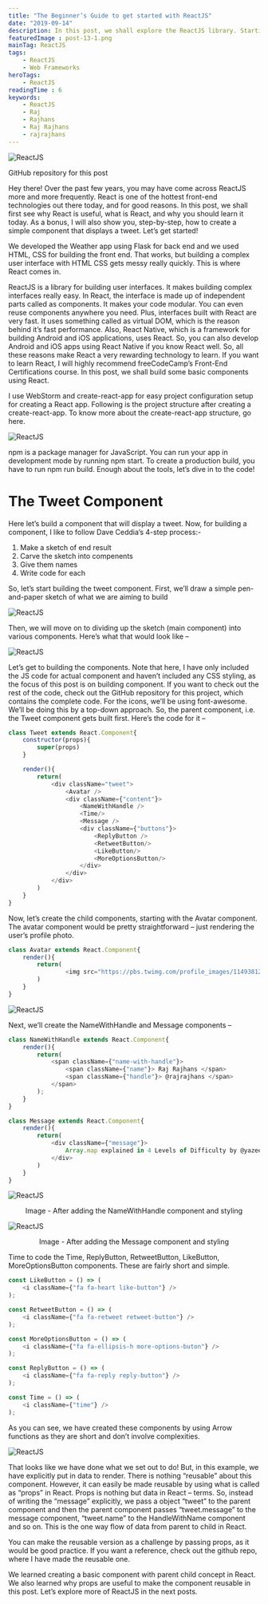 ```yaml
---
title: "The Beginner’s Guide to get started with ReactJS"
date: "2019-09-14"
description: In this post, we shall explore the ReactJS library. Starting with what ReactJS is and what is the purpose it serves, we shall also develop a basic component to display a tweet. We will then make the component reusable with the help of props, following the core philosophy of DRY (Don’t Repeat Yourself) with ReactJS.
featuredImage : post-13-1.png
mainTag: ReactJS
tags:
    - ReactJS
    - Web Frameworks
heroTags:
    - ReactJS
readingTime : 6
keywords:
    - ReactJS
    - Raj
    - Rajhans
    - Raj Rajhans
    - rajrajhans
---
```


![ReactJS](post-13-2.png)

<Alert><ExtLink link="https://github.com/rajrajhans/tweet-component">GitHub repository for this post</ExtLink></Alert>

Hey there! Over the past few years, you may have come across ReactJS more and more frequently. React is one of the hottest front-end technologies out there today, and for good reasons. In this post, we shall first see why React is useful, what is React, and why you should learn it today. As a bonus, I will also show you, step-by-step, how to create a simple component that displays a tweet. Let’s get started!

We developed the Weather app using Flask for back end and we used HTML, CSS for building the front end. That works, but building a complex user interface with HTML CSS gets messy really quickly. This is where React comes in.

ReactJS is a library for building user interfaces. It makes building complex interfaces really easy. In React, the interface is made up of independent parts called as components. It makes your code modular. You can even reuse components anywhere you need. Plus, interfaces built with React are very fast. It uses something called as virtual DOM, which is the reason behind it’s fast performance. Also, React Native, which is a framework for building Android and iOS applications, uses React. So, you can also develop Android and iOS apps using React Native if you know React well. So, all these reasons make React a very rewarding technology to learn. If you want to learn React, I will highly recommend freeCodeCamp’s Front-End Certifications course. In this post, we shall build some basic components using React.

I use WebStorm and create-react-app for easy project configuration setup for creating a React app. Following is the project structure after creating a create-react-app. To know more about the create-react-app structure, go here.

![ReactJS](post-13-3.png)

npm is a package manager for JavaScript. You can run your app in development mode by running npm start. To create a production build, you have to run npm run build. Enough about the tools, let’s dive in to the code!

# The Tweet Component

Here let’s build a component that will display a tweet. Now, for building a component, I like to follow Dave Ceddia’s 4-step process:-

1. Make a sketch of end result
2. Carve the sketch into compenents
3. Give them names
4. Write code for each

So, let’s start building the tweet component. First, we’ll draw a simple pen-and-paper sketch of what we are aiming to build

![ReactJS](post-13-4.png)

Then, we will move on to dividing up the sketch (main component) into various components. Here’s what that would look like –

![ReactJS](post-13-5.png)

Let’s get to building the components. Note that here, I have only included the JS code for actual component and haven’t included any CSS styling, as the focus of this post is on building component. If you want to check out the rest of the code, check out the GitHub repository for this project, which contains the complete code. For the icons, we’ll be using font-awesome. We’ll be doing this by a top-down approach. So, the parent component, i.e. the Tweet component gets built first. Here’s the code for it –

```js
class Tweet extends React.Component{
    constructor(props){
        super(props)
    }

    render(){
        return(
            <div className="tweet">
                <Avatar />
                <div className={"content"}>
                    <NameWithHandle />
                    <Time/>
                    <Message />
                    <div className={"buttons"}>
                        <ReplyButton />
                        <RetweetButton/>
                        <LikeButton/>
                        <MoreOptionsButton/>
                    </div>
                </div>
            </div>
        )
    }
}
```

Now, let’s create the child components, starting with the Avatar component. The avatar component would be pretty straightforward – just rendering the user’s profile photo.

```js
class Avatar extends React.Component{
    render(){
        return(
                <img src="https://pbs.twimg.com/profile_images/1149381211006988288/FCE1yMEa_400x400.jpg" alt="User Avatar" className="avatar" />
        )
    }
}
```

![ReactJS](post-13-6.png)

Next, we’ll create the NameWithHandle and Message components –

```js
class NameWithHandle extends React.Component{
    render(){
        return(
            <span className={"name-with-handle"}>
                <span className={"name"}> Raj Rajhans </span>
                <span className={"handle"}> @rajrajhans </span>
            </span>
        );
    }
}

class Message extends React.Component{
    render(){
        return(
            <div className={"message"}>
                Array.map explained in 4 Levels of Difficulty by @yazeedBee is just amazing! Must read for new JavaScript devs. @yazeedBee Hats off to you and can't wait to read more of your blog posts.
            </div>
        )
    }
}
```

![ReactJS](post-13-7.png)
<div style="text-align:center">Image - After adding the NameWithHandle component and styling</div>


![ReactJS](post-13-8.png)
<div style="text-align:center">Image - After adding the Message component and styling</div>

Time to code the Time, ReplyButton, RetweetButton, LikeButton, MoreOptionsButton components. These are fairly short and simple.

```js
const LikeButton = () => (
    <i className={"fa fa-heart like-button"} />
);

const RetweetButton = () => (
    <i className={"fa fa-retweet retweet-button"} />
);

const MoreOptionsButton = () => (
    <i className={"fa fa-ellipsis-h more-options-buton"} />
);

const ReplyButton = () => (
    <i className={"fa fa-reply reply-button"} />
);

const Time = () => (
    <i className={"time"} />
);
```

As you can see, we have created these components by using Arrow functions as they are short and don’t involve complexities.

![ReactJS](post-13-9.png)

That looks like we have done what we set out to do! But, in this example, we have explicitly put in data to render. There is nothing “reusable” about this component. However, it can easily be made reusable by using what is called as “props” in React. Props is nothing but data in React – terms. So, instead of writing the “message” explicitly, we pass a object “tweet” to the parent component and then the parent component passes “tweet.message” to the message component, “tweet.name” to the HandleWithName component and so on. This is the one way flow of data from parent to child in React.

You can make the reusable version as a challenge by passing props, as it would be good practice. If you want a reference, check out the github repo, where I have made the reusable one.

We learned creating a basic component with parent child concept in React. We also learned why props are useful to make the component reusable in this post. Let’s explore more of ReactJS in the next posts.
